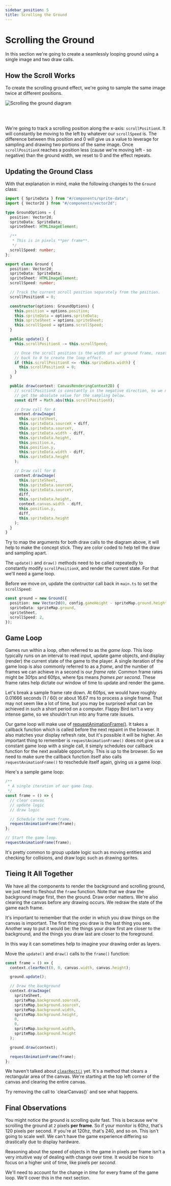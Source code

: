 ```yaml
---
sidebar_position: 5
title: Scrolling the Ground
---
```


# Scrolling the Ground

In this section we're going to create a seamlessly looping ground using a single image and two draw calls.

## How the Scroll Works

To create the scrolling ground effect, we're going to sample the same image twice at different positions.

![Scrolling the ground diagram](/images/courses/flappy-bird/02-scrolling-scene/scrolling-ground-dark.png)

<br />
<br />

We're going to track a scrolling position along the x-axis: `scrollPositionX`. It will constantly be moving to the left by whatever our `scrollSpeed` is. The difference between this position and 0 will give us a value to leverage for sampling and drawing two portions of the same image. Once `scrollPositionX` reaches a position less (cause we're moving left - so negative) than the ground width, we reset to 0 and the effect repeats.

## Updating the Ground Class

With that explanation in mind, make the following changes to the `Ground` class:

```typescript +{9-12,19,21-22,28,31-39,41-71} title="src/entities/ground.ts"
import { SpriteData } from "#/components/sprite-data";
import { Vector2d } from "#/components/vector2d";

type GroundOptions = {
  position: Vector2d;
  spriteData: SpriteData;
  spriteSheet: HTMLImageElement;

  /**
   * This is in pixels **per frame**.
   */
  scrollSpeed: number;
};

export class Ground {
  position: Vector2d;
  spriteData: SpriteData;
  spriteSheet: HTMLImageElement;
  scrollSpeed: number;

  // Track the current scroll position separately from the position.
  scrollPositionX = 0;

  constructor(options: GroundOptions) {
    this.position = options.position;
    this.spriteData = options.spriteData;
    this.spriteSheet = options.spriteSheet;
    this.scrollSpeed = options.scrollSpeed;
  }

  public update() {
    this.scrollPositionX -= this.scrollSpeed;

    // Once the scroll position is the width of our ground frame, reset it
    // back to 0 to create the loop effect.
    if (this.scrollPositionX <= -this.spriteData.width) {
      this.scrollPositionX = 0;
    }
  }

  public draw(context: CanvasRenderingContext2D) {
    // scrollPositionX is constantly in the negative direction, so we need to
    // get the absolute value for the sampling below.
    const diff = Math.abs(this.scrollPositionX);

    // Draw call for A
    context.drawImage(
      this.spriteSheet,
      this.spriteData.sourceX + diff,
      this.spriteData.sourceY,
      this.spriteData.width - diff,
      this.spriteData.height,
      this.position.x,
      this.position.y,
      this.spriteData.width - diff,
      this.spriteData.height
    );

    // Draw call for B
    context.drawImage(
      this.spriteSheet,
      this.spriteData.sourceX,
      this.spriteData.sourceY,
      diff,
      this.spriteData.height,
      context.canvas.width - diff,
      this.position.y,
      diff,
      this.spriteData.height
    );
  }
}
```

<AlertTip>
  Try to map the arguments for both draw calls to the diagram above, it will
  help to make the concept stick. They are color coded to help tell the draw and
  sampling apart.
</AlertTip>

The `update()` and `draw()` methods need to be called repeatedly to constantly modify `scrollPositionX`, and render the current state. For that we'll need a game loop.

Before we move on, update the contructor call back in `main.ts` to set the `scrollSpeed`:

```typescript +{5} title="src/main.ts"
const ground = new Ground({
  position: new Vector2d(0, config.gameHeight - spriteMap.ground.height),
  spriteData: spriteMap.ground,
  spriteSheet,
  scrollSpeed: 2,
});
```

## Game Loop

Games run within a loop, often referred to as the _game loop_. This loop typically runs on an interval to read input, update game objects, and display (render) the current state of the game to the player. A single iteration of the game loop is also commonly referred to as a _frame_, and the number of frames we can achieve in a second is our _frame rate_. Common frame rates might be 30fps and 60fps, where fps means _frames per second_. These frame rates help dictate our window of time to update and render the game.

Let's break a sample frame rate down. At 60fps, we would have roughly 0.01666 seconds (1 / 60) or about 16.67 ms to process a single frame. That may not seem like a lot of time, but you may be surprised what can be achieved in such a short period on a computer. Flappy Bird isn't a very intense game, so we shouldn't run into any frame rate issues.

Our game loop will make use of [requestAnimationFrame()](https://developer.mozilla.org/en-US/docs/Web/API/window/requestAnimationFrame). It takes a callback function which is called before the next repaint in the browser. It also matches your display refresh rate, but it's possible it will be higher. An important thing to remember is `requestAnimationFrame()` does not give us a constant game loop with a single call, it simply schedules our callback function for the next available opportunity. This is up to the browser. So we need to make sure the callback function itself also calls `requestAnimationFrame()` to reschedule itself again, giving us a game _loop_.

Here's a sample game loop:

```typescript title="src/main.ts"
/**
 * A single iteration of our game loop.
 */
const frame = () => {
  // clear canvas
  // update logic
  // draw logic

  // Schedule the next frame.
  requestAnimationFrame(frame);
};

// Start the game loop.
requestAnimationFrame(frame);
```

It's pretty common to group update logic such as moving entities and checking for collisions, and draw logic such as drawing sprites.

## Tieing It All Together

We have all the components to render the background and scrolling ground, we just need to fleshout the `frame` function. Note that we draw the background image first, then the ground. Draw order matters. We're also clearing the canvas before any drawing occurs. We redraw the state of the game each frame.

<AlertInfo title="Canvas Draw Order">
  It's important to remember that the order in which you draw things on the canvas is important. The first thing you draw is the last thing you see. Another way to put it would be: the things your draw first are closer to the background, and the things you draw last are closer to the foreground.

In this way it can sometimes help to imagine your drawing order as layers.

</AlertInfo>

Move the `update()` and `draw()` calls to the `frame()` function:

```typescript title="src/main.ts"
const frame = () => {
  context.clearRect(0, 0, canvas.width, canvas.height);

  ground.update();

  // Draw the background
  context.drawImage(
    spriteSheet,
    spriteMap.background.sourceX,
    spriteMap.background.sourceY,
    spriteMap.background.width,
    spriteMap.background.height,
    0,
    0,
    spriteMap.background.width,
    spriteMap.background.height
  );

  ground.draw(context);

  requestAnimationFrame(frame);
};
```

We haven't talked about [`clearRect()`](https://developer.mozilla.org/en-US/docs/Web/API/CanvasRenderingContext2D/clearRect) yet. It's a method that clears a rectangular area of the canvas. We're starting at the top left corner of the canvas and clearing the entire canvas.

<AlertTip title="Clearing the Canvas">
  Try removing the call to `clearCanvas()` and see what happens.
</AlertTip>

## Final Observations

You might notice the ground is scrolling _quite_ fast. This is because we're scrolling the ground at `2` pixels **per frame**. So if your monitor is 60hz, that's 120 pixels per second. If you're at 120hz, that's 240, and so on. This isn't going to scale well. We can't have the game experience differing so drastically due to display hardware.

Reasoning about the speed of objects in the game in pixels per frame isn't a very intuitive way of dealing with change over time. It would be nice to focus on a higher unit of time, like pixels per _second_.

We'll need to account for the change in _time_ for every frame of the game loop. We'll cover this in the next section.
